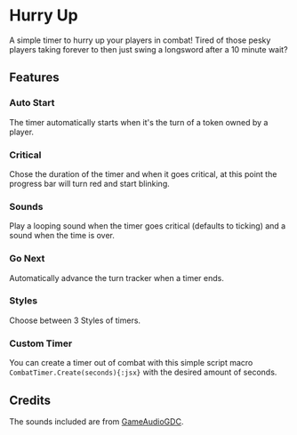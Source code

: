 
# Hurry Up

<ImageButBetter
  src='../public/images/Hurry-Up/Hutimer.png'
  alt='The Hurry Up! Timer'
  width={2000}
  height={2000}
  className={styles.wikiimagesmall}
/>
A simple timer to hurry up your players in combat\! Tired of those pesky players
taking forever to then just swing a longsword after a 10 minute wait?

## Features

### Auto Start

The timer automatically starts when it's the turn of a token owned by a
player.

### Critical

Chose the duration of the timer and when it goes critical, at this point
the progress bar will turn red and start blinking.

### Sounds

Play a looping sound when the timer goes critical (defaults to ticking)
and a sound when the time is over.
<ImageButBetter
  src='../public/images/Hurry-Up/Hucirclecrit.png'
  alt='Circle Style Timer going critical'
  width={2000}
  height={2000}
  className={styles.wikiimagesmall}
/>

### Go Next

Automatically advance the turn tracker when a timer ends.

### Styles

Choose between 3 Styles of timers.
<ImageButBetter
  src='../public/images/Hurry-Up/Husand.png'
  alt='Sand style timer'
  width={2000}
  height={2000}
  className={styles.wikiimagesmall}
/>

### Custom Timer

You can create a timer out of combat with this simple script macro
`CombatTimer.Create(seconds){:jsx}` with the desired amount of seconds.

## Credits

The sounds included are from
[GameAudioGDC](https://sonniss.com/gameaudiogdc).

